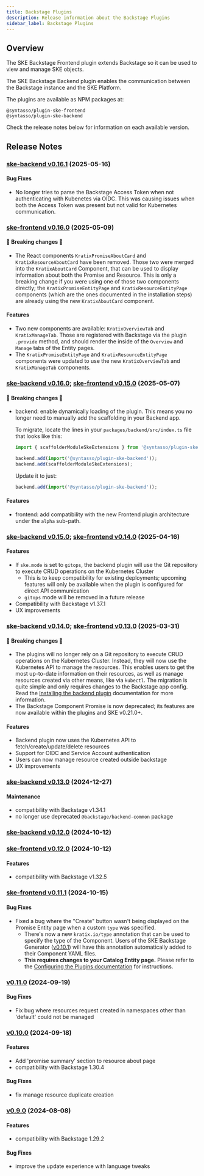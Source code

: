 ```yaml
---
title: Backstage Plugins
description: Release information about the Backstage Plugins
sidebar_label: Backstage Plugins
---
```


## Overview

The SKE Backstage Frontend plugin extends Backstage so it can be used to view
and manage SKE objects.

The SKE Backstage Backend plugin enables the communication between the Backstage
instance and the SKE Platform.

The plugins are available as NPM packages at:

```
@syntasso/plugin-ske-frontend
@syntasso/plugin-ske-backend
```

Check the release notes below for information on each available version.

## Release Notes

### [ske-backend v0.16.1](http://syntasso-enterprise-releases.s3-website.eu-west-2.amazonaws.com/#backstage/ske-backend-v0.16.1/) (2025-05-16)

#### Bug Fixes

* No longer tries to parse the Backstage Access Token when not authenticating
  with Kubenetes via OIDC. This was causing issues when both the Access Token
  was present but not valid for Kubernetes communication.

### [ske-frontend v0.16.0](http://syntasso-enterprise-releases.s3-website.eu-west-2.amazonaws.com/#backstage/ske-frontend-v0.16.0/) (2025-05-09)

#### 🚨 Breaking changes 🚨

* The React components `KratixPromiseAboutCard` and `KratixResourceAboutCard`
  have been removed. Those two were merged into the `KratixAboutCard` Component,
  that can be used to display information about both the Promise and Resource.
  This is only a breaking change if you were using one of those two components
  directly; the `KratixPromiseEntityPage` and `KratixResourceEntityPage`
  components (which are the ones documented in the installation steps) are
  already using the new `KratixAboutCard` component.

#### Features

* Two new components are available: `KratixOverviewTab` and `KratixManageTab`.
  Those are registered with Backstage via the plugin `.provide` method, and
  should render the inside of the `Overview` and `Manage` tabs of the Entity
  pages.
* The `KratixPromiseEntityPage` and `KratixResourceEntityPage` components were
  updated to use the new `KratixOverviewTab` and `KratixManageTab` components.

### [ske-backend v0.16.0](http://syntasso-enterprise-releases.s3-website.eu-west-2.amazonaws.com/#backstage/ske-backend-v0.16.0/); [ske-frontend v0.15.0](http://syntasso-enterprise-releases.s3-website.eu-west-2.amazonaws.com/#backstage/ske-frontend-v0.15.0/) (2025-05-07)

#### 🚨 Breaking changes 🚨

* backend: enable dynamically loading of the plugin. This means you no longer
  need to manually add the scaffolding in your Backend app.

  To migrate, locate the lines in your `packages/backend/src/index.ts` file that looks like this:

  ```ts
  import { scaffolderModuleSkeExtensions } from '@syntasso/plugin-ske-backend';

  backend.add(import('@syntasso/plugin-ske-backend'));
  backend.add(scaffolderModuleSkeExtensions);
  ```

  Update it to just:

  ```ts
  backend.add(import('@syntasso/plugin-ske-backend'));
  ```

#### Features

* frontend: add compatibility with the new Frontend plugin architecture under the `alpha` sub-path.

### [ske-backend v0.15.0](http://syntasso-enterprise-releases.s3-website.eu-west-2.amazonaws.com/#backstage/ske-backend-v0.15.0/); [ske-frontend v0.14.0](http://syntasso-enterprise-releases.s3-website.eu-west-2.amazonaws.com/#backstage/ske-frontend-v0.14.0/) (2025-04-16)

#### Features

* If `ske.mode` is set to `gitops`, the backend plugin will use the Git repository to execute CRUD operations on the Kubernetes Cluster
    * This is to keep compatibility for existing deployments; upcoming features will only be available when the plugin is configured for direct API communication
    * `gitops` mode will be removed in a future release
* Compatibility with Backstage v1.37.1
* UX improvements

### [ske-backend v0.14.0](http://syntasso-enterprise-releases.s3-website.eu-west-2.amazonaws.com/#backstage/ske-backend-v0.14.0/); [ske-frontend v0.13.0](http://syntasso-enterprise-releases.s3-website.eu-west-2.amazonaws.com/#backstage/ske-frontend-v0.13.0/) (2025-03-31)

#### 🚨 Breaking changes 🚨

* The plugins will no longer rely on a Git repository to execute CRUD operations on the Kubernetes Cluster. Instead, they will now use the Kubernetes API to manage the resources. This enables users to get the most up-to-date information on their resources, as well as manage resources created via other means, like via `kubectl`. The migration is quite simple and only requires changes to the Backstage app config. Read the [Installing the backend plugin](/ske/integrations/backstage/plugins#installing-the-backend-plugin) documentation for more information.
* The Backstage Component Promise is now deprecated; its features are now available within the plugins and SKE v0.21.0+.

#### Features

* Backend plugin now uses the Kubernetes API to fetch/create/update/delete resources
* Support for OIDC and Service Account authentication
* Users can now manage resource created outside backstage
* UX improvements

### [ske-backend v0.13.0](http://syntasso-enterprise-releases.s3-website.eu-west-2.amazonaws.com/#backstage/ske-backend-v0.13.0/) (2024-12-27)

#### Maintenance

* compatibility with Backstage v1.34.1
* no longer use deprecated `@backstage/backend-common` package

### [ske-backend v0.12.0](http://syntasso-enterprise-releases.s3-website.eu-west-2.amazonaws.com/#backstage/ske-backend-v0.12.0/) (2024-10-12)
### [ske-frontend v0.12.0](http://syntasso-enterprise-releases.s3-website.eu-west-2.amazonaws.com/#backstage/ske-frontend-v0.12.0/) (2024-10-12)

#### Features

* compatibility with Backstage v1.32.5

### [ske-frontend v0.11.1](http://syntasso-enterprise-releases.s3-website.eu-west-2.amazonaws.com/#backstage/ske-frontend-v0.11.1/) (2024-10-15)

#### Bug Fixes

* Fixed a bug where the "Create" button wasn't being displayed on the Promise Entity page when a custom `type` was specified.
    - There's now a new `kratix.io/type` annotation that can be used to specify the type of the Component. Users of the SKE Backstage Generator ([v0.10.1](aspects/backstage-generator#v0.10.1)) will have this annotation automatically added to their Component YAML files.
    - **This requires changes to your Catalog Entity page.** Please refer to the [Configuring the Plugins documentation](../integrations/backstage/plugins#update-the-entitypage) for instructions.

### [v0.11.0](http://syntasso-enterprise-releases.s3-website.eu-west-2.amazonaws.com/#backstage/v0.11.0/) (2024-09-19)

#### Bug Fixes

* Fix bug where resources request created in namespaces other than 'default' could not be managed

### [v0.10.0](http://syntasso-enterprise-releases.s3-website.eu-west-2.amazonaws.com/#backstage/v0.10.0/) (2024-09-18)

#### Features

* Add 'promise summary' section to resource about page
* compatibility with Backstage 1.30.4

#### Bug Fixes

* fix manage resource duplicate creation

### [v0.9.0](http://syntasso-enterprise-releases.s3-website.eu-west-2.amazonaws.com/#backstage/v0.9.0/) (2024-08-08)

#### Features

* compatibility with Backstage 1.29.2

#### Bug Fixes

* improve the update experience with language tweaks
